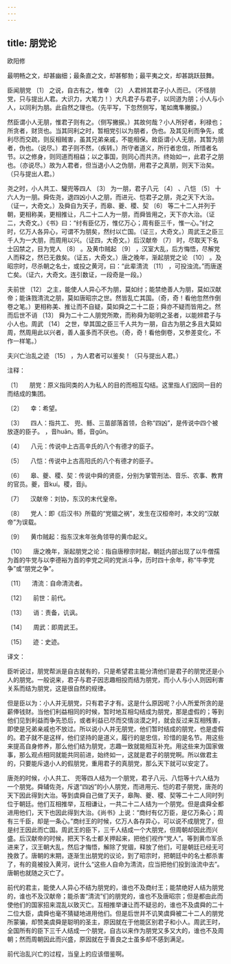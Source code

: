 ```yaml
---
---
---
```

title: 朋党论
---




欧阳修





最明畅之文，却甚幽细；最条直之文，却甚郁勃；最平夷之文，却甚跳跃鼓舞。





臣闻朋党 〔1〕 之说，自古有之，惟幸 〔2〕 人君辨其君子小人而已。（不怪朋党，只与提出人君。大识力，大笔力！）大凡君子与君子，以同道为朋；小人与小人，以同利为朋。此自然之理也。（先平写，下忽然侧写，笔如鹰隼撇捩。）

然臣谓小人无朋，惟君子则有之。（侧写撇捩。）其故何哉？小人所好者，利禄也；所贪者，财货也。当其同利之时，暂相党引以为朋者，伪也。及其见利而争先，或利尽而交疏，则反相贼害，虽其兄弟亲戚，不能相保。故臣谓小人无朋，其暂为朋者，伪也。（说尽。）君子则不然，（疾转。）所守者道义，所行者忠信，所惜者名节。以之修身，则同道而相益；以之事国，则同心而共济。终始如一，此君子之朋也。（亦说尽。）故为人君者，但当退小人之伪朋，用君子之真朋，则天下治矣。（只与提出人君。）

尧之时，小人共工、驩兜等四人 〔3〕 为一朋，君子八元 〔4〕 、八恺 〔5〕 十六人为一朋。舜佐尧，退四凶小人之朋，而进元、恺君子之朋，尧之天下大治。（证一，大奇文。）及舜自为天子，而皋、夔、稷、契 〔6〕 等二十二人并列于朝，更相称美，更相推让，凡二十二人为一朋，而舜皆用之，天下亦大治。（证二，大奇文。）《书》曰：“纣有臣亿万，惟亿万心；周有臣三千，惟一心。”纣之时，亿万人各异心，可谓不为朋矣，然纣以亡国。（证三，大奇文。）周武王之臣三千人为一大朋，而周用以兴。（证四，大奇文。）后汉献帝 〔7〕 时，尽取天下名士囚禁之，目为党人 〔8〕 。及黄巾贼起 〔9〕 ，汉室大乱，后方悔悟，尽解党人而释之，然已无救矣。（证五，大奇文。）唐之晚年，渐起朋党之论 〔10〕 。及昭宗时，尽杀朝之名士，或投之黄河，曰：“此辈清流 〔11〕 ，可投浊流。”而唐遂亡矣。（证六，大奇文。连引数证，一段奇是一段。）

夫前世 〔12〕 之主，能使人人异心不为朋，莫如纣；能禁绝善人为朋，莫如汉献帝；能诛戮清流之朋，莫如唐昭宗之世。然皆乱亡其国。（奇，奇！看他忽然作倒卷之笔。）更相称美、推让而不自疑，莫如舜之二十二臣；舜亦不疑而皆用之。然而后世不诮 〔13〕 舜为二十二人朋党所欺，而称舜为聪明之圣者，以能辨君子与小人也。周武 〔14〕 之世，举其国之臣三千人共为一朋，自古为朋之多且大莫如周，然周用此以兴者，善人虽多而不厌也。（奇，奇！看他倒卷，又参差变化，不作一样笔。）

夫兴亡治乱之迹 〔15〕 ，为人君者可以鉴矣！（只与提出人君。）

注释：

〔1〕 　朋党：原义指同类的人为私人的目的而相互勾结。这里指人们因同一目的而结成的集团。

〔2〕 　幸：希望。

〔3〕 　四人：指共工、 兜、鲧、三苗部落首领，合称“四凶”，是传说中四个被放逐的臣子。 ，音huān。鲧，音gǔn。

〔4〕 　八元：传说中上古高辛氏的八个有德才的臣子。

〔5〕 　八恺：传说中上古高阳氏的八个有德才的臣子。

〔6〕 　皋、夔、稷、契：传说中舜的贤臣，分别为掌管刑法、音乐、农事、教育的官员。夔，音kuí。稷，音jì。

〔7〕 　汉献帝：刘协，东汉的末代皇帝。

〔8〕 　党人：即《后汉书》所载的“党锢之祸”，发生在汉桓帝时，本文的“汉献帝”为误载。

〔9〕 　黄巾贼起：指东汉末年张角领导的黄巾起义。

〔10〕 　唐之晚年，渐起朋党之论：指自唐穆宗时起，朝廷内部出现了以牛僧孺为首的牛党与以李德裕为首的李党之间的党派斗争，历时四十余年，称“牛李党争”或“朋党之争”。

〔11〕 　清流：自命清流者。

〔12〕 　前世：前代。

〔13〕 　诮：责备，讥讽。

〔14〕 　周武：即周武王。

〔15〕 　迹：史迹。

译文：

臣听说过，朋党帮派是自古就有的，只是希望君主能分清他们是君子的朋党还是小人的朋党。一般说来，君子与君子因志趣相投而结为朋党，而小人与小人则因利害关系而结为朋党，这是很自然的规律。

但是臣以为：小人并无朋党，只有君子才有。这是什么原因呢？小人所爱所贪的是薪俸钱财。当他们利益相同的时候，暂时地互相勾结成为朋党，那是虚假的；等到他们见到利益而争先恐后，或者利益已尽而交情淡漠之时，就会反过来互相残害，即使是兄弟亲戚也不放过。所以说小人并无朋党，他们暂时结成的朋党，也是虚假的。君子就不是这样，他们坚持的是道义，履行的是忠信，珍惜的是名节。用这些来提高自身修养，那么他们结为朋党，志趣一致就能相互补充。用这些来为国家做事，那么观点相同就能共同前进，始终如一，这就是君子的朋党啊。所以做君主的，只要能斥退小人的假朋党，重用君子的真朋党，那么天下就可以安定了。

唐尧的时候，小人共工、 兜等四人结为一个朋党，君子八元、八恺等十六人结为一个朋党。舜辅佐尧，斥退“四凶”的小人朋党，而进用元、恺的君子朋党，唐尧的天下因此得到大治。等到虞舜自己做了天子，皋陶、夔、稷、契等二十二人同时列位于朝廷。他们互相推举，互相谦让，一共二十二人结为一个朋党。但是虞舜全都进用他们，天下也因此得到大治。《尚书》上说：“商纣有亿万臣，是亿万条心；周有三千臣，却是一条心。”商纣王的时候，亿万人各存异心，可以说不成朋党了，但是纣王因此而亡国。周武王的臣下，三千人结成一个大朋党，但周朝却因此而兴盛。后汉献帝的时候，把天下名士都关押起来，把他们视作“党人”。等到黄巾军杀进来了，汉王朝大乱，然后才悔悟，解除了党锢，释放了他们，可是朝廷已经无可挽救了。唐朝的末期，逐渐生出朋党的议论，到了昭宗时，把朝廷中的名士都杀害了，有的竟被投入黄河，说什么“这些人自命为清流，应当把他们投到浊流中去”。唐朝也就随之灭亡了。

前代的君主，能使人人异心不结为朋党的，谁也不及商纣王；能禁绝好人结为朋党的，谁也不及汉献帝；能杀害“清流”们的朋党的，谁也不及唐昭宗；但是都由此而使他们的国家招来混乱以致灭亡。互相推举谦让而不疑忌的，谁也不及虞舜的二十二位大臣，虞舜也毫不猜疑地进用他们。但是后世并不讥笑虞舜被二十二人的朋党所蒙骗，却赞美虞舜是聪明的圣主，原因就在于他能区别君子和小人。周武王时，全国所有的臣下三千人结成一个朋党，自古以来作为朋党又多又大的，谁也不及周朝；然而周朝因此而兴盛，原因就在于善良之士虽多却不感到满足。

前代治乱兴亡的过程，当皇上的应该借鉴啊。